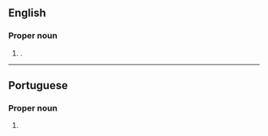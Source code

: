 ==English==

===Proper noun===
{{en-proper noun}}

# {{place|en|municipality/state capital|s/Goiás|c/Brazil}}.

----

==Portuguese==

===Proper noun===
{{pt-proper noun}}

# {{place|pt|municipality/state capital|s/Goiás|c/Brazil|t1=Goiânia}}